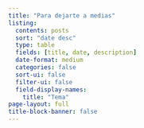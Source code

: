 ```yaml
---
title: "Para dejarte a medias"
listing:
  contents: posts
  sort: "date desc"
  type: table
  fields: [title, date, description]
  date-format: medium
  categories: false
  sort-ui: false
  filter-ui: false
  field-display-names: 
    title: "Tema"
page-layout: full
title-block-banner: false
---
```



